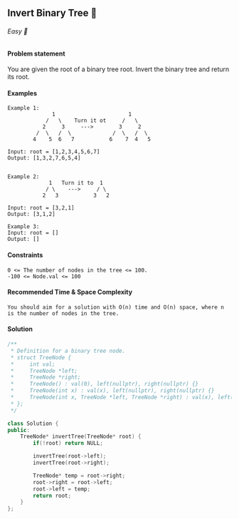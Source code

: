 ## Invert Binary Tree 🎯

###### Easy 🤔


#### Problem statement
You are given the root of a binary tree root. Invert the binary tree and return its root.


#### Examples
```
Example 1:
              1                       1
            /   \    Turn it ot     /   \ 
           2     3     --->        3     2
         /  \   /  \             /  \   /  \
        4    5  6   7           6    7  4   5    

Input: root = [1,2,3,4,5,6,7]
Output: [1,3,2,7,6,5,4]


Example 2:
             1   Turn it to  1
            / \    --->     / \ 
           2   3           3   2

Input: root = [3,2,1]
Output: [3,1,2]

Example 3:
Input: root = []
Output: []
```


#### Constraints
```
0 <= The number of nodes in the tree <= 100.
-100 <= Node.val <= 100
```

#### Recommended Time & Space Complexity
```
You should aim for a solution with O(n) time and O(n) space, where n is the number of nodes in the tree.
```

#### Solution
```cpp
/**
 * Definition for a binary tree node.
 * struct TreeNode {
 *     int val;
 *     TreeNode *left;
 *     TreeNode *right;
 *     TreeNode() : val(0), left(nullptr), right(nullptr) {}
 *     TreeNode(int x) : val(x), left(nullptr), right(nullptr) {}
 *     TreeNode(int x, TreeNode *left, TreeNode *right) : val(x), left(left), right(right) {}
 * };
 */

class Solution {
public:
    TreeNode* invertTree(TreeNode* root) {
        if(!root) return NULL;

        invertTree(root->left);
        invertTree(root->right);

        TreeNode* temp = root->right;
        root->right = root->left;
        root->left = temp;
        return root;
    }
};
```